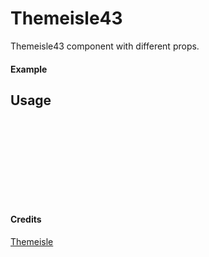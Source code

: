 
<Meta of={Themeisle43} title="Themeisle/Themeisle43" />

# Themeisle43

Themeisle43 component with different props.

#### Example

<Canvas of={Themeisle43.Primary} />

## Usage

```ts
import { Themeisle43 } from "yadl-ui";

const Example = () => {
  return (
      <Themeisle43 />
  );
};

export default Example;
```

#### Credits
[Themeisle](https://themeisle.com/illustrations)
